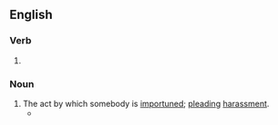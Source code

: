 ==English==

===Verb===
{{head|en|verb form}}

# {{present participle of|en|importune|nocat=1}}

===Noun===
{{en-noun}}

# The act by which somebody is [[importune]]d; [[plead]]ing [[harassment]].
#* {{quote-book|en|year=2001|title=The Singing of the Dead |author=Dana Stabenow |page=185 |ISBN= 0312209576|passage=She should never have married him, never have yielded to his '''importunings''', never have weakened in her determination to provide for herself and her son.}}